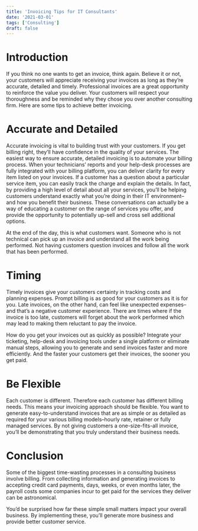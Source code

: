 ```yaml
---
title: 'Invoicing Tips for IT Consultants'
date: '2021-03-01'
tags: ['Consulting']
draft: false
---
```

# Introduction

If you think no one wants to get an invoice, think again. Believe it or not, your customers will appreciate receiving your invoices as long as they’re accurate, detailed and timely. Professional invoices are a great opportunity to reinforce the value you deliver. Your customers will respect your thoroughness and be reminded why they chose you over another consulting firm. Here are some tips to achieve better invoicing.

# Accurate and Detailed 

Accurate invoicing is vital to building trust with your customers. If you get billing right, they’ll have confidence in the quality of your services. The easiest way to ensure accurate, detailed invoicing is to automate your billing process. When your technicians’ reports and your help-desk processes are fully integrated with your billing platform, you can deliver clarity for every item listed on your invoices. If a customer has a question about a particular service item, you can easily track the charge and explain the details. In fact, by providing a high level of detail about all your services, you’ll be helping customers understand exactly what you’re doing in their IT environment–and how you benefit their business. These conversations can actually be a way of educating a customer on the range of services you offer, and provide the opportunity to potentially up-sell and cross sell additional options. 

At the end of the day, this is what customers want. Someone who is not technical can pick up an invoice and understand all the work being performed. Not having customers question invoices and follow all the work that has been performed. 

# Timing

Timely invoices give your customers certainty in tracking costs and planning expenses. Prompt billing is as good for your customers as it is for you. Late invoices, on the other hand, can feel like unexpected expenses–and that’s a negative customer experience. There are times where if the invoice is too late, customers will forget about the work performed which may lead to making them reluctant to pay the invoice. 

How do you get your invoices out as quickly as possible? Integrate your ticketing, help-desk and invoicing tools under a single platform or eliminate manual steps, allowing you to generate and send invoices faster and more efficiently. And the faster your customers get their invoices, the sooner you get paid.

# Be Flexible

Each customer is different. Therefore each customer has different billing needs. This means your invoicing approach should be flexible. You want to generate easy-to-understand invoices that are as simple or as detailed as required for your various billing models–hourly rate, retainer or fully managed services. By not giving customers a one-size-fits-all invoice, you’ll be demonstrating that you truly understand their business needs.

# Conclusion

Some of the biggest time-wasting processes in a consulting business involve billing. From collecting information and generating invoices to accepting credit card payments, days, weeks, or even months later, the payroll costs some companies incur to get paid for the services they deliver can be astronomical.
 
You’d be surprised how far these simple small matters impact your overall business. By implementing these, you’ll generate more business and provide better customer service.